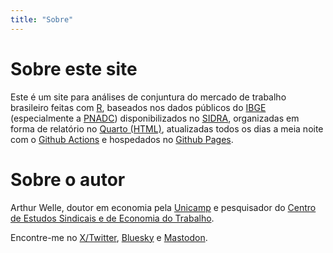 ```yaml
---
title: "Sobre"
---
```


# Sobre este site

Este é um site para análises de conjuntura do mercado de trabalho brasileiro feitas com <a href = "https://www.r-project.org/">R</a>, baseados nos dados públicos do <a href = "https://www.ibge.gov.br/">IBGE</a> (especialmente a <a href = "https://www.ibge.gov.br/estatisticas/sociais/trabalho/9171-pesquisa-nacional-por-amostra-de-domicilios-continua-mensal.html">PNADC</a>) disponibilizados no <a href = "https://sidra.ibge.gov.br/home/pms/brasil">SIDRA</a>, organizadas em forma de relatório no <a href = "https://quarto.org/docs/output-formats/html-basics.html">Quarto (HTML)</a>, atualizadas todos os dias a meia noite com o <a href = "https://docs.github.com/en/actions">Github Actions</a> e hospedados no <a href = "http://pages.github.com/">Github Pages</a>.

# Sobre o autor

Arthur Welle, doutor em economia pela <a href = "http://www.eco.unicamp.br/">Unicamp</a> e pesquisador do <a href = "https://www.cesit.net.br/">Centro de Estudos Sindicais e de Economia do Trabalho</a>.

Encontre-me no <a href = "https://x.com/ArthurWelle">X/Twitter</a>, <a href = "https://bsky.app/profile/arthurwelle.bsky.social">Bluesky</a> e <a href = "https://mastodon.social/@arthurwelle">Mastodon</a>.

